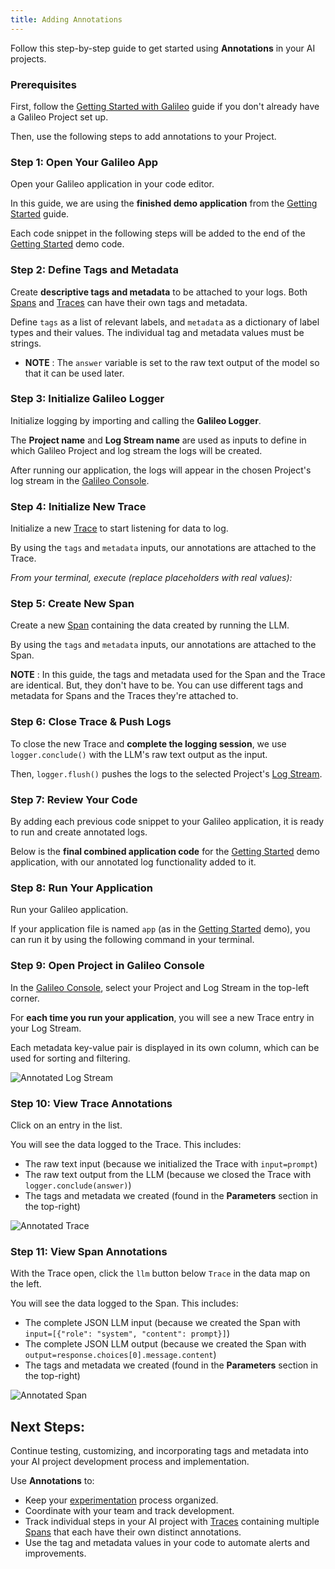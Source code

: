 ```yaml
---
title: Adding Annotations
---
```



Follow this step-by-step guide to get started using **Annotations** in your AI projects.

### Prerequisites

First, follow the [Getting Started with Galileo](/getting-started/quickstart) guide if you don't already have a Galileo Project set up.

Then, use the following steps to add annotations to your Project.

### Step 1: Open Your Galileo App

Open your Galileo application in your code editor.

In this guide, we are using the **finished demo application** from the [Getting Started](/getting-started/quickstart) guide.

Each code snippet in the following steps will be added to the end of the [Getting Started](/getting-started/quickstart) demo code.

<CodeGroup>
<SnippetAnnotationsWalkthroughPython1 />
<SnippetAnnotationsWalkthroughTypeScript1 />
</CodeGroup>

### Step 2: Define Tags and Metadata

Create **descriptive tags and metadata** to be attached to your logs. Both [Spans](/concepts/spans) and [Traces](/concepts/traces) can have their own tags and metadata.

Define `tags` as a list of relevant labels, and `metadata` as a dictionary of label types and their values. The individual tag and metadata values must be strings.

- **NOTE** : The `answer` variable is set to the raw text output of the model so that it can be used later.

<CodeGroup>
<SnippetAnnotationsWalkthroughPython2 />
<SnippetAnnotationsWalkthroughTypeScript2 />
</CodeGroup>

### Step 3: Initialize Galileo Logger

Initialize logging by importing and calling the **Galileo Logger**.

The **Project name** and **Log Stream name** are used as inputs to define in which Galileo Project and log stream the logs will be created.

After running our application, the logs will appear in the chosen Project's log stream in the [Galileo Console](https://app.galileo.ai/).

<CodeGroup>
<SnippetAnnotationsWalkthroughPython3 />
<SnippetAnnotationsWalkthroughTypeScript3 />
</CodeGroup>

### Step 4: Initialize New Trace

Initialize a new [Trace](/concepts/traces) to start listening for data to log.

By using the `tags` and `metadata` inputs, our annotations are attached to the Trace.

_From your terminal, execute (replace placeholders with real values):_

<CodeGroup>
<SnippetAnnotationsWalkthroughPython4 />
<SnippetAnnotationsWalkthroughTypeScript4 />
</CodeGroup>

### Step 5: Create New Span

Create a new [Span](/concepts/spans) containing the data created by running the LLM.

By using the `tags` and `metadata` inputs, our annotations are attached to the Span.

**NOTE** : In this guide, the tags and metadata used for the Span and the Trace are identical. But, they don't have to be. You can use different tags and metadata for Spans and the Traces they're attached to.

<CodeGroup>
<SnippetAnnotationsWalkthroughPython5 />
<SnippetAnnotationsWalkthroughTypeScript5 />
</CodeGroup>

### Step 6: Close Trace & Push Logs

To close the new Trace and **complete the logging session**, we use `logger.conclude()` with the LLM's raw text output as the input.

Then, `logger.flush()` pushes the logs to the selected Project's [Log Stream](/concepts/logstreams).

<CodeGroup>
<SnippetAnnotationsWalkthroughPython6 />
<SnippetAnnotationsWalkthroughTypeScript6 />
</CodeGroup>

### Step 7: Review Your Code

By adding each previous code snippet to your Galileo application, it is ready to run and create annotated logs.

Below is the **final combined application code** for the [Getting Started](/getting-started/quickstart) demo application, with our annotated log functionality added to it. 

<CodeGroup>
<SnippetAnnotationsWalkthroughPython7 />
<SnippetAnnotationsWalkthroughTypeScript7 />
</CodeGroup>

### Step 8: Run Your Application

Run your Galileo application.

If your application file is named `app` (as in the [Getting Started](/getting-started/quickstart) demo), you can run it by using the following command in your terminal.

<CodeGroup>
<SnippetAnnotationsWalkthroughPython8 />
<SnippetAnnotationsWalkthroughTypeScript8 />
</CodeGroup>

### Step 9: Open Project in Galileo Console

In the [Galileo Console](https://app.galileo.ai/), select your Project and Log Stream in the top-left corner.

For **each time you run your application**, you will see a new Trace entry in your Log Stream.

Each metadata key-value pair is displayed in its own column, which can be used for sorting and filtering.

![Annotated Log Stream](/images/console-ui/annotated-log-stream.png)

### Step 10: View Trace Annotations

Click on an entry in the list.

You will see the data logged to the Trace. This includes:
- The raw text input (because we initialized the Trace with `input=prompt`)
- The raw text output from the LLM (because we closed the Trace with `logger.conclude(answer)`)
- The tags and metadata we created (found in the **Parameters** section in the top-right)

![Annotated Trace](/images/console-ui/annotated-trace.png)

### Step 11: View Span Annotations

With the Trace open, click the `llm` button below `Trace` in the data map on the left.

You will see the data logged to the Span. This includes:
- The complete JSON LLM input (because we created the Span with `input=[{"role": "system", "content": prompt}]`)
- The complete JSON LLM output (because we created the Span with `output=response.choices[0].message.content`)
- The tags and metadata we created (found in the **Parameters** section in the top-right)

![Annotated Span](/images/console-ui/annotated-span.png)

## Next Steps:

Continue testing, customizing, and incorporating tags and metadata into your AI project development process and implementation.

Use **Annotations** to:
- Keep your [experimentation](/getting-started/experiments/overview) process organized.
- Coordinate with your team and track development.
- Track individual steps in your AI project with [Traces](/concepts/traces) containing multiple [Spans](/concepts/spans) that each have their own distinct annotations.
- Use the tag and metadata values in your code to automate alerts and improvements.
